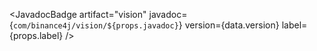 
<JavadocBadge
  artifact="vision"
  javadoc={`com/binance4j/vision/${props.javadoc}`}
  version={data.version}
  label={props.label}
/>
